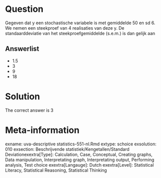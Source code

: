 Question
========

Gegeven dat y een stochastische variabele is met gemiddelde 50 en sd 6. We nemen een steekproef van 4 realisaties van deze y. De standaarddeviatie van het steekproefgemiddelde (s.e.m.) is dan gelijk aan 

Answerlist
----------
* 1.5
* 3
* 9
* 18

Solution
========

The correct answer is  3 

Meta-information
================
exname: uva-descriptive statistics-551-nl.Rmd 
extype: schoice 
exsolution: 010 
exsection: Beschrijvende statistiek/Kengetallen/Standard Deviationexextra[Type]: Calculation, Case, Conceptual, Creating graphs, Data manipulation, Interpretating graph, Interpretating output, Performing analysis, Test choice 
exextra[Langauge]: Dutch 
exextra[Level]: Statistical Literacy, Statistical Reasoning, Statistical Thinking 

